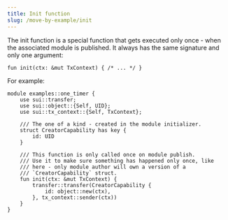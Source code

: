 ```yaml
---
title: Init function
slug: /move-by-example/init
---
```


The init function is a special function that gets executed only once - when the associated module is published. It always has the same signature and only one argument:

```sui-move
fun init(ctx: &mut TxContext) { /* ... */ }
```

For example:

```sui-move
module examples::one_timer {
    use sui::transfer;
    use sui::object::{Self, UID};
    use sui::tx_context::{Self, TxContext};

    /// The one of a kind - created in the module initializer.
    struct CreatorCapability has key {
        id: UID
    }

    /// This function is only called once on module publish.
    /// Use it to make sure something has happened only once, like
    /// here - only module author will own a version of a
    /// `CreatorCapability` struct.
    fun init(ctx: &mut TxContext) {
        transfer::transfer(CreatorCapability {
            id: object::new(ctx),
        }, tx_context::sender(ctx))
    }
}
```
